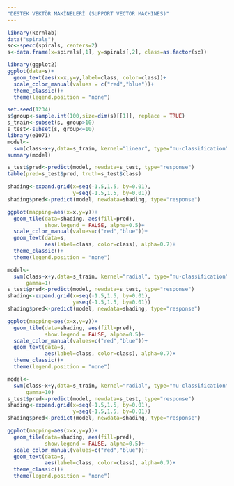 ```yaml
---
"DESTEK VEKTÖR MAKİNELERİ (SUPPORT VECTOR MACHINES)"
---
```

```r
library(kernlab)
data("spirals")
sc<-specc(spirals, centers=2)
s<-data.frame(x=spirals[,1], y=spirals[,2], class=as.factor(sc))
```

```r
library(ggplot2)
ggplot(data=s)+
  geom_text(aes(x=x,y=y,label=class, color=class))+
  scale_color_manual(values = c("red","blue"))+
  theme_classic()+
  theme(legend.position = "none")
```
```r
set.seed(1234)
s$group<-sample.int(100,size=dim(s)[[1]], replace = TRUE)
s_train<-subset(s, group>10)
s_test<-subset(s, group<=10)
library(e1071)
model<-
  svm(class~x+y,data=s_train, kernel="linear", type="nu-classification")
summary(model)
```

```r
s_test$pred<-predict(model, newdata=s_test, type="response")
table(pred=s_test$pred, truth=s_test$class)
```
```r
shading<-expand.grid(x=seq(-1.5,1.5, by=0.01), 
                     y=seq(-1.5,1.5, by=0.01))
shading$pred<-predict(model, newdata=shading, type="response")

ggplot(mapping=aes(x=x,y=y))+
  geom_tile(data=shading, aes(fill=pred), 
            show.legend = FALSE, alpha=0.5)+
  scale_color_manual(values=c("red","blue"))+
  geom_text(data=s,
            aes(label=class, color=class), alpha=0.7)+
  theme_classic()+
  theme(legend.position = "none")
```
```r
model<-
  svm(class~x+y,data=s_train, kernel="radial", type="nu-classification",
      gamma=1)
s_test$pred<-predict(model, newdata=s_test, type="response")
shading<-expand.grid(x=seq(-1.5,1.5, by=0.01), 
                     y=seq(-1.5,1.5, by=0.01))
shading$pred<-predict(model, newdata=shading, type="response")

ggplot(mapping=aes(x=x,y=y))+
  geom_tile(data=shading, aes(fill=pred), 
            show.legend = FALSE, alpha=0.5)+
  scale_color_manual(values=c("red","blue"))+
  geom_text(data=s,
            aes(label=class, color=class), alpha=0.7)+
  theme_classic()+
  theme(legend.position = "none")
```
```r
model<-
  svm(class~x+y,data=s_train, kernel="radial", type="nu-classification",
      gamma=10)
s_test$pred<-predict(model, newdata=s_test, type="response")
shading<-expand.grid(x=seq(-1.5,1.5, by=0.01), 
                     y=seq(-1.5,1.5, by=0.01))
shading$pred<-predict(model, newdata=shading, type="response")

ggplot(mapping=aes(x=x,y=y))+
  geom_tile(data=shading, aes(fill=pred), 
            show.legend = FALSE, alpha=0.5)+
  scale_color_manual(values=c("red","blue"))+
  geom_text(data=s,
            aes(label=class, color=class), alpha=0.7)+
  theme_classic()+
  theme(legend.position = "none")
```







































